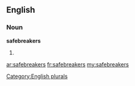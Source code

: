 ==English==

===Noun===
'''safebreakers'''

# {{plural of|[[safebreaker]]}}

[[Category:English plurals]]

[[ar:safebreakers]]
[[fr:safebreakers]]
[[my:safebreakers]]